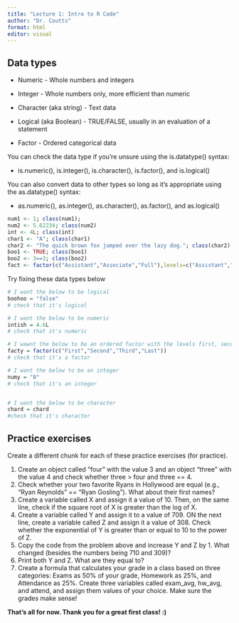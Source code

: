 ```yaml
---
title: "Lecture 1: Intro to R Code"
author: "Dr. Coutts"
format: html
editor: visual
---
```


## Data types

-   Numeric - Whole numbers and integers

-   Integer - Whole numbers only, more efficient than numeric

-   Character (aka string) - Text data

-   Logical (aka Boolean) - TRUE/FALSE, usually in an evaluation of a statement

-   Factor - Ordered categorical data

You can check the data type if you're unsure using the is.datatype() syntax:

-   is.numeric(), is.integer(), is.character(), is.factor(), and is.logical()

You can also convert data to other types so long as it's appropriate using the as.datatype() syntax:

-   as.numeric(), as.integer(), as.character(), as.factor(), and as.logical()

```r
num1 <- 1; class(num1);
num2 <- 5.62234; class(num2)
int <- 4L; class(int)
char1 <- "A"; class(char1)
char2 <- "The quick brown fox jumped over the lazy dog."; class(char2)
boo1 <- TRUE; class(boo1)
boo2 <- 3==3; class(boo2)
fact <- factor(c("Assistant","Associate","Full"),levels=c("Assistant","Associate","Full"));class(year) # error? how to fix?
```

Try fixing these data types below

```r
# I want the below to be logical
boohoo = "false"
# check that it's logical

# I want the below to be numeric
intish = 4.6L
# check that it's numeric

# I wawnt the below to be an ordered factor with the levels first, second, third, last. For some reason it's in alphabetical order!
facty = factor(c("First","Second","Third","Last"))
# check that it's a factor

# I want the below to be an integer
numy = "8"
# check that it's an integer


# I want the below to be character
chard = chard
#check that it's character

```

## Practice exercises

Create a different chunk for each of these practice exercises (for practice).

1.  Create an object called "four" with the value 3 and an object "three" with the value 4 and check whether three \> four and three == 4.
2.  Check whether your two favorite Ryans in Hollywood are equal (e.g., "Ryan Reynolds" == "Ryan Gosling"). What about their first names?
3.  Create a variable called X and assign it a value of 10. Then, on the same line, check if the square root of X is greater than the log of X.
4.  Create a variable called Y and assign it to a value of 709. ON the next line, create a variable called Z and assign it a value of 308. Check whether the exponential of Y is greater than or equal to 10 to the power of Z.
5.  Copy the code from the problem above and increase Y and Z by 1. What changed (besides the numbers being 710 and 309)?
6.  Print both Y and Z. What are they equal to?
7.  Create a formula that calculates your grade in a class based on three categories: Exams as 50% of your grade, Homework as 25%, and Attendance as 25%. Create three variables called exam_avg, hw_avg, and attend, and assign them values of your choice. Make sure the grades make sense!

**That's all for now. Thank you for a great first class! :)**
